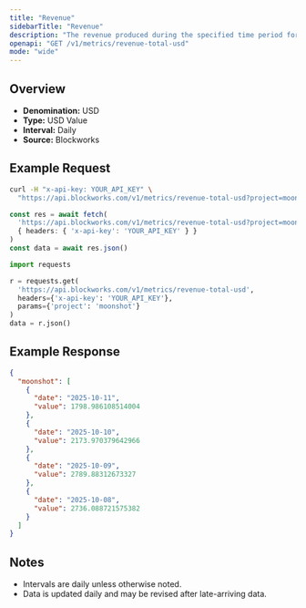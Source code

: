 ```yaml
---
title: "Revenue"
sidebarTitle: "Revenue"
description: "The revenue produced during the specified time period for given project."
openapi: "GET /v1/metrics/revenue-total-usd"
mode: "wide"
---
```


## Overview

- **Denomination:** USD
- **Type:** USD Value
- **Interval:** Daily
- **Source:** Blockworks

## Example Request

<CodeGroup>

```bash cURL
curl -H "x-api-key: YOUR_API_KEY" \
  "https://api.blockworks.com/v1/metrics/revenue-total-usd?project=moonshot"
```

```typescript TypeScript
const res = await fetch(
  'https://api.blockworks.com/v1/metrics/revenue-total-usd?project=moonshot',
  { headers: { 'x-api-key': 'YOUR_API_KEY' } }
)
const data = await res.json()
```

```python Python
import requests

r = requests.get(
  'https://api.blockworks.com/v1/metrics/revenue-total-usd',
  headers={'x-api-key': 'YOUR_API_KEY'},
  params={'project': 'moonshot'}
)
data = r.json()
```

</CodeGroup>

## Example Response

```json
{
  "moonshot": [
    {
      "date": "2025-10-11",
      "value": 1798.986108514004
    },
    {
      "date": "2025-10-10",
      "value": 2173.970379642966
    },
    {
      "date": "2025-10-09",
      "value": 2789.88312673327
    },
    {
      "date": "2025-10-08",
      "value": 2736.088721575382
    }
  ]
}
```

## Notes
- Intervals are daily unless otherwise noted.
- Data is updated daily and may be revised after late-arriving data.